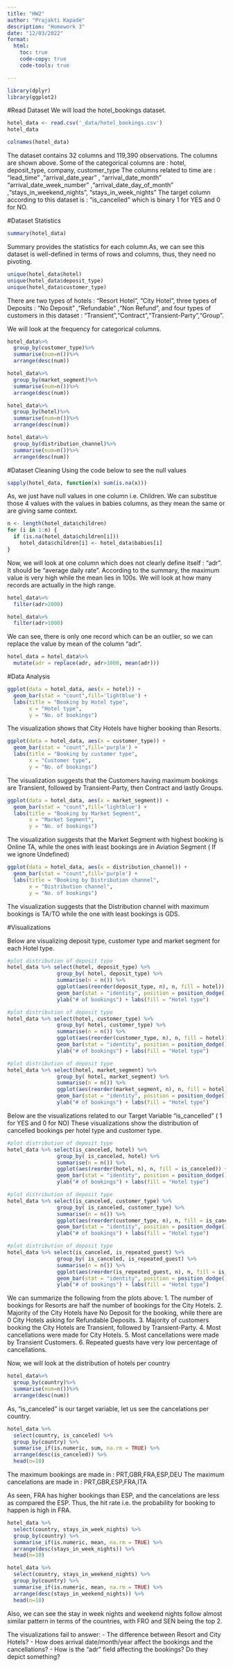```yaml
---
title: "HW2"
author: "Prajakti Kapade"
description: "Homework 3"
date: "12/03/2022"
format:
  html:
    toc: true
    code-copy: true
    code-tools: true

---
```


```r
library(dplyr) 
library(ggplot2)
```

#Read Dataset
We will load the hotel_bookings dataset.
```r
hotel_data <- read.csv('_data/hotel_bookings.csv')
hotel_data
```
```r
colnames(hotel_data)
```

The dataset contains 32 columns and 119,390 observations. The columns are shown above. 
Some of the categorical columns are : hotel, deposit_type, company, customer_type
The columns related to time are : "lead_time" ,"arrival_date_year" , "arrival_date_month"     "arrival_date_week_number" ,"arrival_date_day_of_month" ,"stays_in_weekend_nights", "stays_in_week_nights"
The target column according to this dataset is : "is_cancelled" which is binary 1 for YES and 0 for NO.

#Dataset Statistics
```r
summary(hotel_data)
```
Summary provides the statistics for each column.As, we can see this dataset is well-defined in terms of rows and columns, thus, they need no pivoting.

```r
unique(hotel_data$hotel)
unique(hotel_data$deposit_type)
unique(hotel_data$customer_type)
```
There are two types of hotels : "Resort Hotel", "City Hotel", three types of Deposits : "No Deposit" ,"Refundable" ,"Non Refund", and four types of customers in this dataset : "Transient","Contract","Transient-Party","Group".

We will look at the frequency for categorical columns.
```r
hotel_data%>%
  group_by(customer_type)%>%
  summarise(num=n())%>%
  arrange(desc(num))
```
```r
hotel_data%>%
  group_by(market_segment)%>%
  summarise(num=n())%>%
  arrange(desc(num))
```
```r
hotel_data%>%
  group_by(hotel)%>%
  summarise(num=n())%>%
  arrange(desc(num))
```


```r
hotel_data%>%
  group_by(distribution_channel)%>%
  summarise(num=n())%>%
  arrange(desc(num))
```

#Dataset Cleaning
Using the code below to see the null values
```r
sapply(hotel_data, function(x) sum(is.na(x)))
```

As, we just have null values in one column i.e. Children. We can substitue those 4 values with the values in babies columns, as they mean the same or are giving same context.
```r
n <- length(hotel_data$children)
for (i in 1:n) {
  if (is.na(hotel_data$children[i]))
    hotel_data$children[i] <- hotel_data$babies[i]
}
```

Now, we will look at one column which does not clearly define itself : "adr". It should be "average daily rate". According to the summary, the maximum value is very high while the mean lies in 100s. We will look at how many records are actually in the high range.
```r
hotel_data%>%
  filter(adr>2000)
```
```r
hotel_data%>%
  filter(adr>1000)
```
We can see, there is only one record which can be an outlier, so we can replace the value by mean of the column "adr".

```r
hotel_data = hotel_data%>%
  mutate(adr = replace(adr, adr>1000, mean(adr)))
```

#Data Analysis

```r
ggplot(data = hotel_data, aes(x = hotel)) +
  geom_bar(stat = "count",fill='lightblue') +
  labs(title = "Booking by Hotel type",
       x = "Hotel type",
       y = "No. of bookings") 
```
The visualization shows that City Hotels have higher booking than Resorts.

```r
ggplot(data = hotel_data, aes(x = customer_type)) +
  geom_bar(stat = "count",fill='purple') +
  labs(title = "Booking by customer type",
       x = "Customer type",
       y = "No. of bookings") 
```
The visualization suggests that the Customers having maximum bookings are Transient, followed by Transient-Party, then Contract and lastly Groups.

```r
ggplot(data = hotel_data, aes(x = market_segment)) +
  geom_bar(stat = "count",fill='lightblue') +
  labs(title = "Booking by Market Segment",
       x = "Market Segment",
       y = "No. of bookings") 
```
The visualization suggests that the Market Segment with highest booking is Online TA, while the ones with least bookings are in Aviation Segment ( If we ignore Undefined)

```r
ggplot(data = hotel_data, aes(x = distribution_channel)) +
  geom_bar(stat = "count",fill='purple') +
  labs(title = "Booking by Distribution channel",
       x = "Distribution channel",
       y = "No. of bookings") 
```
The visualization suggests that the Distribution channel with maximum bookings is TA/TO while the one with least bookings is GDS.

#Visualizations

Below are visualizing deposit type, customer type and market segment for each Hotel type.
```r
#plot distribution of deposit type
hotel_data %>% select(hotel, deposit_type) %>% 
                group_by( hotel, deposit_type) %>% 
                summarise(n = n()) %>% 
                ggplot(aes(reorder(deposit_type, n), n, fill = hotel)) + 
                geom_bar(stat = "identity", position = position_dodge()) + xlab("") + 
                ylab("# of bookings") + labs(fill = "Hotel type") 
```

```r
#plot distribution of deposit type
hotel_data %>% select(hotel, customer_type) %>% 
                group_by( hotel, customer_type) %>% 
                summarise(n = n()) %>% 
                ggplot(aes(reorder(customer_type, n), n, fill = hotel)) + 
                geom_bar(stat = "identity", position = position_dodge()) + xlab("") + 
                ylab("# of bookings") + labs(fill = "Hotel type") 
```
```r
#plot distribution of deposit type
hotel_data %>% select(hotel, market_segment) %>% 
                group_by( hotel, market_segment) %>% 
                summarise(n = n()) %>% 
                ggplot(aes(reorder(market_segment, n), n, fill = hotel)) + 
                geom_bar(stat = "identity", position = position_dodge()) + xlab("") + 
                ylab("# of bookings") + labs(fill = "Hotel type") 
```
Below are the visualizations related to our Target Variable "is_cancelled" ( 1 for YES and 0 for NO)
These visualizations show the distribution of cancelled bookings per hotel type and customer type.
```r
#plot distribution of deposit type
hotel_data %>% select(is_canceled, hotel) %>% 
                group_by( is_canceled, hotel) %>% 
                summarise(n = n()) %>% 
                ggplot(aes(reorder(hotel, n), n, fill = is_canceled)) + 
                geom_bar(stat = "identity", position = position_dodge()) + xlab("") + 
                ylab("# of bookings") + labs(fill = "Hotel type") 
```
 
```r
#plot distribution of deposit type
hotel_data %>% select(is_canceled, customer_type) %>% 
                group_by( is_canceled, customer_type) %>% 
                summarise(n = n()) %>% 
                ggplot(aes(reorder(customer_type, n), n, fill = is_canceled)) + 
                geom_bar(stat = "identity", position = position_dodge()) + xlab("") + 
                ylab("# of bookings") + labs(fill = "Hotel type") 
```
```r
#plot distribution of deposit type
hotel_data %>% select(is_canceled, is_repeated_guest) %>% 
                group_by( is_canceled, is_repeated_guest) %>% 
                summarise(n = n()) %>% 
                ggplot(aes(reorder(is_repeated_guest, n), n, fill = is_canceled)) + 
                geom_bar(stat = "identity", position = position_dodge()) + xlab("") + 
                ylab("# of bookings") + labs(fill = "Hotel type") 
```

We can summarize the following from the plots above:
1. The number of bookings for Resorts are half the number of bookings for the City Hotels.
2. Majority of the City Hotels have No Deposit for the booking, while there are 0 City Hotels asking for Refundable Deposits.
3. Majority of customers booking the City Hotels are Transient, followed by Transient-Party.
4. Most cancellations were made for City Hotels.
5. Most cancellations were made by Transient Customers.
6. Repeated guests have very low percentage of cancellations.


Now, we will look at the distribution of hotels per country
```r
hotel_data%>%
  group_by(country)%>%
  summarise(num=n())%>%
  arrange(desc(num))
```

As, "is_canceled" is our target variable, let us see the cancelations per country.
```r
hotel_data %>% 
  select(country, is_canceled) %>% 
  group_by(country) %>% 
  summarise_if(is.numeric, sum, na.rm = TRUE) %>% 
  arrange(desc(is_canceled)) %>% 
  head(n=10)
```

The maximum bookings are made in : PRT,GBR,FRA,ESP,DEU
The maximum cancelations are made in : PRT,GBR,ESP,FRA,ITA

As seen, FRA has higher bookings than ESP, and the cancelations are less as compared the ESP. Thus, the hit rate i.e. the probability for booking to happen is high in FRA.

```r
hotel_data %>% 
  select(country, stays_in_week_nights) %>% 
  group_by(country) %>% 
  summarise_if(is.numeric, mean, na.rm = TRUE) %>% 
  arrange(desc(stays_in_week_nights)) %>% 
  head(n=10)
```

```r
hotel_data %>% 
  select(country, stays_in_weekend_nights) %>% 
  group_by(country) %>% 
  summarise_if(is.numeric, mean, na.rm = TRUE) %>% 
  arrange(desc(stays_in_weekend_nights)) %>% 
  head(n=10)
```
Also, we can see the stay in week nights and weekend nights follow almost similar pattern in terms of the countries, with FRO and SEN being the top 2.

The visualizations fail to answer:
- The difference between Resort and City Hotels?
- How does arrival date/month/year affect the bookings and the cancellations?
- How is the "adr" field affecting the bookings? Do they depict something?



